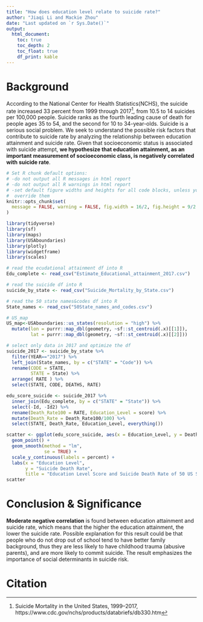 ```yaml
---
title: "How does education level relate to suicide rate?"
author: "Jiaqi Li and Mackie Zhou"
date: "Last updated on `r Sys.Date()`"
output:
  html_document:
    toc: true
    toc_depth: 2
    toc_float: true
    df_print: kable
---
```


# Background

According to the National Center for Health Statistics(NCHS), the suicide rate increased 33 percent from 1999 through 2017^[Suicide Mortality in the United States, 1999–2017, https://www.cdc.gov/nchs/products/databriefs/db330.htm], from 10.5 to 14 suicides per 100,000 people. Suicide ranks as the fourth leading cause of death for people ages 35 to 54, and the second for 10 to 34-year-olds. Suicide is a serious social problem. We seek to understand the possible risk factors that contribute to suicide rate by analyzing the relationship between education attainment and suicide rate. Given that socioeconomic status is associated with suicide attempt, __we hypothesize that education attainment, as an important measurement of socioeconomic class, is negatively correlated with suicide rate__.


```r
# Set R chunk default options:
# -do not output all R messages in html report
# -do not output all R warnings in html report
# -set default figure widths and heights for all code blocks, unless you 
#  override them
knitr::opts_chunk$set(
  message = FALSE, warning = FALSE, fig.width = 16/2, fig.height = 9/2
)
```

```r
library(tidyverse)
library(sf)
library(maps)
library(USAboundaries)
library(plotly)
library(widgetframe)
library(scales)

# read the ecudational attainment df into R
Edu_complete <- read_csv("Estimate_Educational_attainment_2017.csv")

# read the suicide df into R
suicide_by_state <- read_csv("Suicide_Mortality_by_State.csv")

# read the 50 state names&codes df into R
State_names <- read_csv("50State_names_and_codes.csv")

# US_map
US_map<-USAboundaries::us_states(resolution = "high") %>%
  mutate(lon = purrr::map_dbl(geometry, ~sf::st_centroid(.x)[[1]]),
         lat = purrr::map_dbl(geometry, ~sf::st_centroid(.x)[[2]]))

```


```r
# select only data in 2017 and optimize the df
suicide_2017 <- suicide_by_state %>% 
  filter(YEAR=="2017") %>% 
  left_join(State_names, by = c("STATE" = "Code")) %>% 
  rename(CODE = STATE,
         STATE = State) %>%
  arrange( RATE ) %>% 
  select(STATE, CODE, DEATHS, RATE)

edu_score_suicide <- suicide_2017 %>% 
  inner_join(Edu_complete, by = c("STATE" = "State")) %>% 
  select(-Id, -Id2) %>% 
  rename(Death_Rate100 = RATE, Education_Level = score) %>% 
  mutate(Death_Rate = Death_Rate100/100) %>% 
  select(STATE, Death_Rate, Education_Level, everything())

scatter <- ggplot(edu_score_suicide, aes(x = Education_Level, y = Death_Rate)) +
  geom_point() +
  geom_smooth(method = "lm", 
              se = TRUE) +
  scale_y_continuous(labels = percent) +
  labs(x = "Education Level",
       y = "Suicide Death Rate",
       title = "Education Level Score and Suicide Death Rate of 50 US States in 2017")
scatter
```

# Conclusion & Significance

__Moderate negative correlation__ is found between education attainment and suicide rate, which means that the higher the education attainment, the lower the suicide rate. Possible explanation for this result could be that people who do not drop out of school tend to have better family background, thus they are less likely to have childhood trauma (abusive parents), and are more likely to commit suicide. The result emphasizes the importance of social determinants in suicide risk. 

# Citation